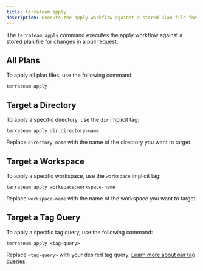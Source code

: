 ```yaml
---
title: terrateam apply
description: Execute the apply workflow against a stored plan file for changes in a pull request
---
```


The `terrateam apply` command executes the apply workflow against a stored plan file for changes in a pull request.

## All Plans
To apply all plan files, use the following command:
```
terrateam apply
```

## Target a Directory
To apply a specific directory, use the `dir` implicit tag:
```
terrateam apply dir:directory-name
```
Replace `directory-name` with the name of the directory you want to target.

## Target a Workspace
To apply a specific workspace, use the `workspace` implicit tag:
```
terrateam apply workspace:workspace-name
```
Replace `workspace-name` with the name of the workspace you want to target.

## Target a Tag Query
To apply a specific tag query, use the following command:
```
terrateam apply <tag-query>
```
Replace `<tag-query>` with your desired tag query. [Learn more about our tag queries](/advanced-workflows/tags).
